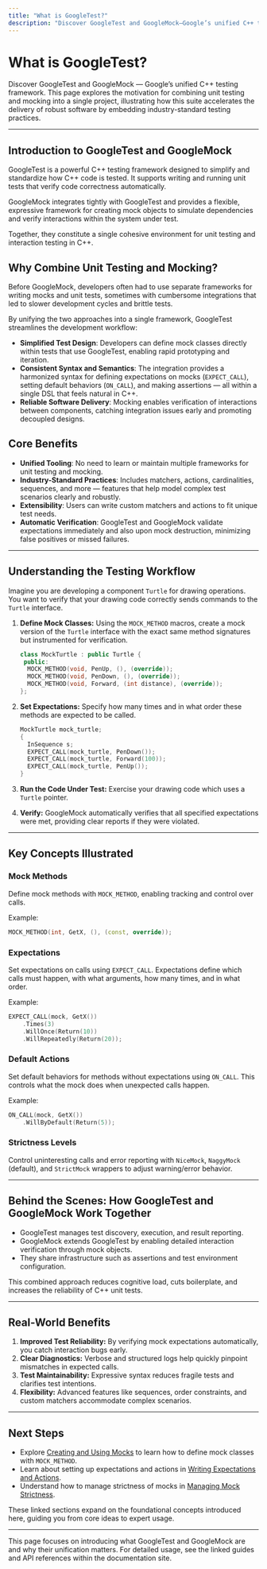```yaml
---
title: "What is GoogleTest?"
description: "Discover GoogleTest and GoogleMock—Google’s unified C++ testing framework. Learn about the motivation for merging unit testing and mocking into one project, and how this suite accelerates reliable software delivery with industry-standard practices."
---
```


# What is GoogleTest?

Discover GoogleTest and GoogleMock — Google’s unified C++ testing framework. This page explores the motivation for combining unit testing and mocking into a single project, illustrating how this suite accelerates the delivery of robust software by embedding industry-standard testing practices.

---

## Introduction to GoogleTest and GoogleMock

GoogleTest is a powerful C++ testing framework designed to simplify and standardize how C++ code is tested. It supports writing and running unit tests that verify code correctness automatically.

GoogleMock integrates tightly with GoogleTest and provides a flexible, expressive framework for creating mock objects to simulate dependencies and verify interactions within the system under test.

Together, they constitute a single cohesive environment for unit testing and interaction testing in C++.

## Why Combine Unit Testing and Mocking?

Before GoogleMock, developers often had to use separate frameworks for writing mocks and unit tests, sometimes with cumbersome integrations that led to slower development cycles and brittle tests.

By unifying the two approaches into a single framework, GoogleTest streamlines the development workflow:

- **Simplified Test Design**: Developers can define mock classes directly within tests that use GoogleTest, enabling rapid prototyping and iteration.
- **Consistent Syntax and Semantics**: The integration provides a harmonized syntax for defining expectations on mocks (`EXPECT_CALL`), setting default behaviors (`ON_CALL`), and making assertions — all within a single DSL that feels natural in C++.
- **Reliable Software Delivery**: Mocking enables verification of interactions between components, catching integration issues early and promoting decoupled designs.

## Core Benefits

- **Unified Tooling**: No need to learn or maintain multiple frameworks for unit testing and mocking.
- **Industry-Standard Practices**: Includes matchers, actions, cardinalities, sequences, and more — features that help model complex test scenarios clearly and robustly.
- **Extensibility**: Users can write custom matchers and actions to fit unique test needs.
- **Automatic Verification**: GoogleTest and GoogleMock validate expectations immediately and also upon mock destruction, minimizing false positives or missed failures.

---

## Understanding the Testing Workflow

Imagine you are developing a component `Turtle` for drawing operations. You want to verify that your drawing code correctly sends commands to the `Turtle` interface.

1. **Define Mock Classes:** Using the `MOCK_METHOD` macros, create a mock version of the `Turtle` interface with the exact same method signatures but instrumented for verification.

   ```cpp
   class MockTurtle : public Turtle {
    public:
     MOCK_METHOD(void, PenUp, (), (override));
     MOCK_METHOD(void, PenDown, (), (override));
     MOCK_METHOD(void, Forward, (int distance), (override));
   };
   ```

2. **Set Expectations:** Specify how many times and in what order these methods are expected to be called.

   ```cpp
   MockTurtle mock_turtle;
   {
     InSequence s;
     EXPECT_CALL(mock_turtle, PenDown());
     EXPECT_CALL(mock_turtle, Forward(100));
     EXPECT_CALL(mock_turtle, PenUp());
   }
   ```

3. **Run the Code Under Test:** Exercise your drawing code which uses a `Turtle` pointer.

4. **Verify:** GoogleMock automatically verifies that all specified expectations were met, providing clear reports if they were violated.

---

## Key Concepts Illustrated

### Mock Methods
Define mock methods with `MOCK_METHOD`, enabling tracking and control over calls.

Example:

```cpp
MOCK_METHOD(int, GetX, (), (const, override));
```

### Expectations
Set expectations on calls using `EXPECT_CALL`. Expectations define which calls must happen, with what arguments, how many times, and in what order.

Example:

```cpp
EXPECT_CALL(mock, GetX())
    .Times(3)
    .WillOnce(Return(10))
    .WillRepeatedly(Return(20));
```

### Default Actions
Set default behaviors for methods without expectations using `ON_CALL`. This controls what the mock does when unexpected calls happen.

Example:

```cpp
ON_CALL(mock, GetX())
    .WillByDefault(Return(5));
```

### Strictness Levels
Control uninteresting calls and error reporting with `NiceMock`, `NaggyMock` (default), and `StrictMock` wrappers to adjust warning/error behavior.

---

## Behind the Scenes: How GoogleTest and GoogleMock Work Together

- GoogleTest manages test discovery, execution, and result reporting.
- GoogleMock extends GoogleTest by enabling detailed interaction verification through mock objects.
- They share infrastructure such as assertions and test environment configuration.

This combined approach reduces cognitive load, cuts boilerplate, and increases the reliability of C++ unit tests.

---

## Real-World Benefits

1. **Improved Test Reliability:** By verifying mock expectations automatically, you catch interaction bugs early.
2. **Clear Diagnostics:** Verbose and structured logs help quickly pinpoint mismatches in expected calls.
3. **Test Maintainability:** Expressive syntax reduces fragile tests and clarifies test intentions.
4. **Flexibility:** Advanced features like sequences, order constraints, and custom matchers accommodate complex scenarios.

---

## Next Steps

- Explore [Creating and Using Mocks](../guides/mocking-best-practices/creating-mocks) to learn how to define mock classes with `MOCK_METHOD`.
- Learn about setting up expectations and actions in [Writing Expectations and Actions](../guides/mocking-best-practices/writing-expectations-actions).
- Understand how to manage strictness of mocks in [Managing Mock Strictness](../guides/mocking-best-practices/mock-strictness).

These linked sections expand on the foundational concepts introduced here, guiding you from core ideas to expert usage.

---

<Note>
This page focuses on introducing what GoogleTest and GoogleMock are and why their unification matters. For detailed usage, see the linked guides and API references within the documentation site.
</Note>

